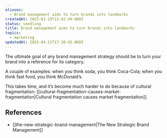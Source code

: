 ```yaml
---
aliases:
  - Brand management aims to turn brands into landmarks
createdAt: 2025-01-19T15:42:49.000Z
status: seedling
title: Brand management aims to turn brands into landmarks
topics:
  - marketing
updatedAt: 2025-04-21T17:30:45.000Z
---
```

The ultimate goal of any brand management strategy should be to turn your brand into a reference for its category.

A couple of examples: when you think soda, you think Coca-Cola; when you think fast food, you think McDonald’s.

This takes time, and it’s become much harder to do because of cultural fragmentation: [[cultural-fragmentation-causes-market-fragmentation|Cultural fragmentation causes market fragmentation]].

## References

- [[the-new-strategic-brand-management|The New Strategic Brand Management]]
